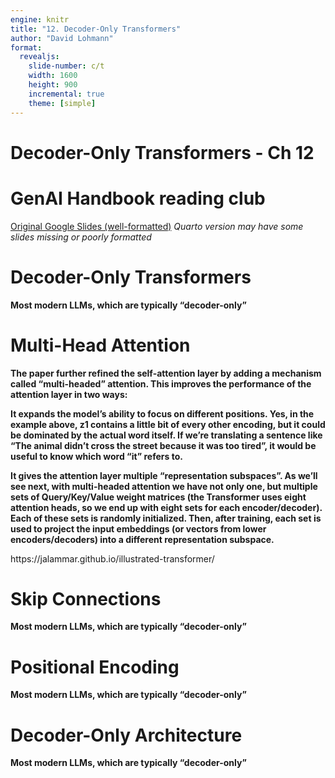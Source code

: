```yaml
---
engine: knitr
title: "12. Decoder-Only Transformers"
author: "David Lohmann"
format: 
  revealjs:
    slide-number: c/t
    width: 1600
    height: 900
    incremental: true
    theme: [simple]
---
```

# Decoder-Only Transformers - Ch 12

# GenAI Handbook reading club

[Original Google Slides (well-formatted)](https://docs.google.com/presentation/d/1qb_XIhQEOGwSUXsepAnSJ6Dafkak5SrgTkhIebJQxUw/edit?usp=sharing)
*Quarto version may have some slides missing or poorly formatted*

# Decoder-Only Transformers

__Most modern LLMs\, which are typically “decoder\-only”__

# Multi-Head Attention

__The paper further refined the self\-attention layer by adding a mechanism called “multi\-headed” attention\. This improves the performance of the attention layer in two ways:__

__It expands the model’s ability to focus on different positions\. Yes\, in the example above\, z1 contains a little bit of every other encoding\, but it could be dominated by the actual word itself\. If we’re translating a sentence like “The animal didn’t cross the street because it was too tired”\, it would be useful to know which word “it” refers to\.__

__It gives the attention layer multiple “representation subspaces”\. As we’ll see next\, with multi\-headed attention we have not only one\, but multiple sets of Query/Key/Value weight matrices \(the Transformer uses eight attention heads\, so we end up with eight sets for each encoder/decoder\)\. Each of these sets is randomly initialized\. Then\, after training\, each set is used to project the input embeddings \(or vectors from lower encoders/decoders\) into a different representation subspace\.__

::: {.notes}

https://jalammar.github.io/illustrated-transformer/


:::

# Skip Connections

__Most modern LLMs\, which are typically “decoder\-only”__

# Positional Encoding

__Most modern LLMs\, which are typically “decoder\-only”__

# Decoder-Only Architecture

__Most modern LLMs\, which are typically “decoder\-only”__

